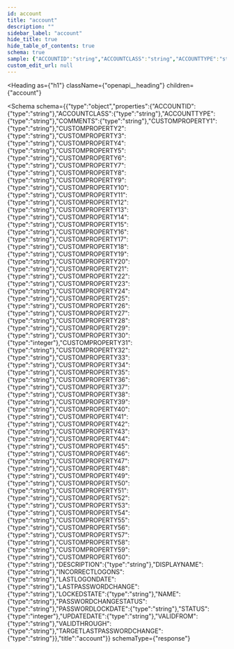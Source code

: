 ```yaml
---
id: account
title: "account"
description: ""
sidebar_label: "account"
hide_title: true
hide_table_of_contents: true
schema: true
sample: {"ACCOUNTID":"string","ACCOUNTCLASS":"string","ACCOUNTTYPE":"string","COMMENTS":"string","CUSTOMPROPERTY1":"string","CUSTOMPROPERTY2":"string","CUSTOMPROPERTY3":"string","CUSTOMPROPERTY4":"string","CUSTOMPROPERTY5":"string","CUSTOMPROPERTY6":"string","CUSTOMPROPERTY7":"string","CUSTOMPROPERTY8":"string","CUSTOMPROPERTY9":"string","CUSTOMPROPERTY10":"string","CUSTOMPROPERTY11":"string","CUSTOMPROPERTY12":"string","CUSTOMPROPERTY13":"string","CUSTOMPROPERTY14":"string","CUSTOMPROPERTY15":"string","CUSTOMPROPERTY16":"string","CUSTOMPROPERTY17":"string","CUSTOMPROPERTY18":"string","CUSTOMPROPERTY19":"string","CUSTOMPROPERTY20":"string","CUSTOMPROPERTY21":"string","CUSTOMPROPERTY22":"string","CUSTOMPROPERTY23":"string","CUSTOMPROPERTY24":"string","CUSTOMPROPERTY25":"string","CUSTOMPROPERTY26":"string","CUSTOMPROPERTY27":"string","CUSTOMPROPERTY28":"string","CUSTOMPROPERTY29":"string","CUSTOMPROPERTY30":0,"CUSTOMPROPERTY31":"string","CUSTOMPROPERTY32":"string","CUSTOMPROPERTY33":"string","CUSTOMPROPERTY34":"string","CUSTOMPROPERTY35":"string","CUSTOMPROPERTY36":"string","CUSTOMPROPERTY37":"string","CUSTOMPROPERTY38":"string","CUSTOMPROPERTY39":"string","CUSTOMPROPERTY40":"string","CUSTOMPROPERTY41":"string","CUSTOMPROPERTY42":"string","CUSTOMPROPERTY43":"string","CUSTOMPROPERTY44":"string","CUSTOMPROPERTY45":"string","CUSTOMPROPERTY46":"string","CUSTOMPROPERTY47":"string","CUSTOMPROPERTY48":"string","CUSTOMPROPERTY49":"string","CUSTOMPROPERTY50":"string","CUSTOMPROPERTY51":"string","CUSTOMPROPERTY52":"string","CUSTOMPROPERTY53":"string","CUSTOMPROPERTY54":"string","CUSTOMPROPERTY55":"string","CUSTOMPROPERTY56":"string","CUSTOMPROPERTY57":"string","CUSTOMPROPERTY58":"string","CUSTOMPROPERTY59":"string","CUSTOMPROPERTY60":"string","DESCRIPTION":"string","DISPLAYNAME":"string","INCORRECTLOGONS":"string","LASTLOGONDATE":"string","LASTPASSWORDCHANGE":"string","LOCKEDSTATE":"string","NAME":"string","PASSWORDCHANGESTATUS":"string","PASSWORDLOCKDATE":"string","STATUS":0,"UPDATEDATE":"string","VALIDFROM":"string","VALIDTHROUGH":"string","TARGETLASTPASSWORDCHANGE":"string"}
custom_edit_url: null
---
```



<Heading
  as={"h1"}
  className={"openapi__heading"}
  children={"account"}
>
</Heading>





<Schema
  schema={{"type":"object","properties":{"ACCOUNTID":{"type":"string"},"ACCOUNTCLASS":{"type":"string"},"ACCOUNTTYPE":{"type":"string"},"COMMENTS":{"type":"string"},"CUSTOMPROPERTY1":{"type":"string"},"CUSTOMPROPERTY2":{"type":"string"},"CUSTOMPROPERTY3":{"type":"string"},"CUSTOMPROPERTY4":{"type":"string"},"CUSTOMPROPERTY5":{"type":"string"},"CUSTOMPROPERTY6":{"type":"string"},"CUSTOMPROPERTY7":{"type":"string"},"CUSTOMPROPERTY8":{"type":"string"},"CUSTOMPROPERTY9":{"type":"string"},"CUSTOMPROPERTY10":{"type":"string"},"CUSTOMPROPERTY11":{"type":"string"},"CUSTOMPROPERTY12":{"type":"string"},"CUSTOMPROPERTY13":{"type":"string"},"CUSTOMPROPERTY14":{"type":"string"},"CUSTOMPROPERTY15":{"type":"string"},"CUSTOMPROPERTY16":{"type":"string"},"CUSTOMPROPERTY17":{"type":"string"},"CUSTOMPROPERTY18":{"type":"string"},"CUSTOMPROPERTY19":{"type":"string"},"CUSTOMPROPERTY20":{"type":"string"},"CUSTOMPROPERTY21":{"type":"string"},"CUSTOMPROPERTY22":{"type":"string"},"CUSTOMPROPERTY23":{"type":"string"},"CUSTOMPROPERTY24":{"type":"string"},"CUSTOMPROPERTY25":{"type":"string"},"CUSTOMPROPERTY26":{"type":"string"},"CUSTOMPROPERTY27":{"type":"string"},"CUSTOMPROPERTY28":{"type":"string"},"CUSTOMPROPERTY29":{"type":"string"},"CUSTOMPROPERTY30":{"type":"integer"},"CUSTOMPROPERTY31":{"type":"string"},"CUSTOMPROPERTY32":{"type":"string"},"CUSTOMPROPERTY33":{"type":"string"},"CUSTOMPROPERTY34":{"type":"string"},"CUSTOMPROPERTY35":{"type":"string"},"CUSTOMPROPERTY36":{"type":"string"},"CUSTOMPROPERTY37":{"type":"string"},"CUSTOMPROPERTY38":{"type":"string"},"CUSTOMPROPERTY39":{"type":"string"},"CUSTOMPROPERTY40":{"type":"string"},"CUSTOMPROPERTY41":{"type":"string"},"CUSTOMPROPERTY42":{"type":"string"},"CUSTOMPROPERTY43":{"type":"string"},"CUSTOMPROPERTY44":{"type":"string"},"CUSTOMPROPERTY45":{"type":"string"},"CUSTOMPROPERTY46":{"type":"string"},"CUSTOMPROPERTY47":{"type":"string"},"CUSTOMPROPERTY48":{"type":"string"},"CUSTOMPROPERTY49":{"type":"string"},"CUSTOMPROPERTY50":{"type":"string"},"CUSTOMPROPERTY51":{"type":"string"},"CUSTOMPROPERTY52":{"type":"string"},"CUSTOMPROPERTY53":{"type":"string"},"CUSTOMPROPERTY54":{"type":"string"},"CUSTOMPROPERTY55":{"type":"string"},"CUSTOMPROPERTY56":{"type":"string"},"CUSTOMPROPERTY57":{"type":"string"},"CUSTOMPROPERTY58":{"type":"string"},"CUSTOMPROPERTY59":{"type":"string"},"CUSTOMPROPERTY60":{"type":"string"},"DESCRIPTION":{"type":"string"},"DISPLAYNAME":{"type":"string"},"INCORRECTLOGONS":{"type":"string"},"LASTLOGONDATE":{"type":"string"},"LASTPASSWORDCHANGE":{"type":"string"},"LOCKEDSTATE":{"type":"string"},"NAME":{"type":"string"},"PASSWORDCHANGESTATUS":{"type":"string"},"PASSWORDLOCKDATE":{"type":"string"},"STATUS":{"type":"integer"},"UPDATEDATE":{"type":"string"},"VALIDFROM":{"type":"string"},"VALIDTHROUGH":{"type":"string"},"TARGETLASTPASSWORDCHANGE":{"type":"string"}},"title":"account"}}
  schemaType={"response"}
>
  
</Schema>
            